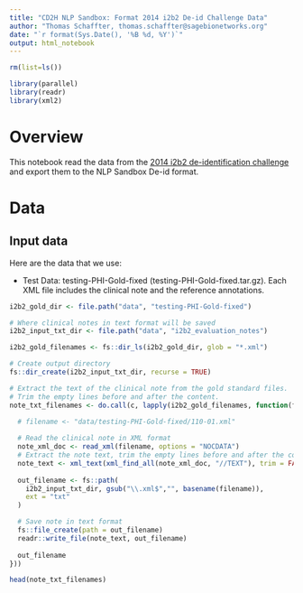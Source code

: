 ```yaml
---
title: "CD2H NLP Sandbox: Format 2014 i2b2 De-id Challenge Data"
author: "Thomas Schaffter, thomas.schaffter@sagebionetworks.org"
date: "`r format(Sys.Date(), '%B %d, %Y')`"
output: html_notebook
---
```


```r
rm(list=ls())

library(parallel)
library(readr)
library(xml2)
```

# Overview

This notebook read the data from the [2014 i2b2 de-identification challenge](https://portal.dbmi.hms.harvard.edu/projects/n2c2-2014/) and export them to the NLP Sandbox De-id format.

# Data

## Input data

Here are the data that we use:

- Test Data: testing-PHI-Gold-fixed (testing-PHI-Gold-fixed.tar.gz). Each XML file includes the clinical note and the reference annotations.

```r
i2b2_gold_dir <- file.path("data", "testing-PHI-Gold-fixed")

# Where clinical notes in text format will be saved
i2b2_input_txt_dir <- file.path("data", "i2b2_evaluation_notes")
```


```r
i2b2_gold_filenames <- fs::dir_ls(i2b2_gold_dir, glob = "*.xml")
```


```r
# Create output directory
fs::dir_create(i2b2_input_txt_dir, recurse = TRUE)

# Extract the text of the clinical note from the gold standard files.
# Trim the empty lines before and after the content.
note_txt_filenames <- do.call(c, lapply(i2b2_gold_filenames, function(filename) {

  # filename <- "data/testing-PHI-Gold-fixed/110-01.xml"
  
  # Read the clinical note in XML format
  note_xml_doc <- read_xml(filename, options = "NOCDATA")
  # Extract the note text, trim the empty lines before and after the content
  note_text <- xml_text(xml_find_all(note_xml_doc, "//TEXT"), trim = FALSE)
  
  out_filename <- fs::path(
    i2b2_input_txt_dir, gsub("\\.xml$","", basename(filename)), 
    ext = "txt"
  )

  # Save note in text format
  fs::file_create(path = out_filename)
  readr::write_file(note_text, out_filename)
  
  out_filename
}))

head(note_txt_filenames)
```


